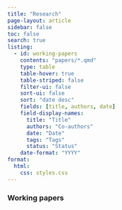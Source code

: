 ```yaml
---
title: "Research"
page-layout: article
sidebar: false
toc: false
search: true
listing: 
  - id: working-papers
    contents: "papers/*.qmd"
    type: table
    table-hover: true
    table-striped: false
    filter-ui: false
    sort-ui: false
    sort: "date desc"
    fields: [title, authors, date]
    field-display-names: 
      title: "Title"
      authors: "Co-authors"
      date: "Date"
      tags: "Tags"
      status: "Status"
    date-format: "YYYY"
format:
  html:
    css: styles.css
---
```


### Working papers

::: {#working-papers}
:::
